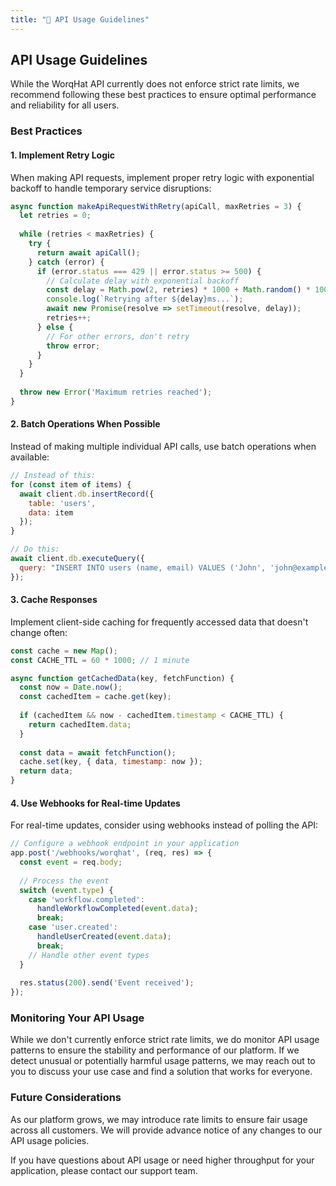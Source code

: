 ```yaml
---
title: "🔄 API Usage Guidelines"
---
```


## API Usage Guidelines

While the WorqHat API currently does not enforce strict rate limits, we recommend following these best practices to ensure optimal performance and reliability for all users.

### Best Practices

#### 1. Implement Retry Logic

When making API requests, implement proper retry logic with exponential backoff to handle temporary service disruptions:

```javascript
async function makeApiRequestWithRetry(apiCall, maxRetries = 3) {
  let retries = 0;
  
  while (retries < maxRetries) {
    try {
      return await apiCall();
    } catch (error) {
      if (error.status === 429 || error.status >= 500) {
        // Calculate delay with exponential backoff
        const delay = Math.pow(2, retries) * 1000 + Math.random() * 1000;
        console.log(`Retrying after ${delay}ms...`);
        await new Promise(resolve => setTimeout(resolve, delay));
        retries++;
      } else {
        // For other errors, don't retry
        throw error;
      }
    }
  }
  
  throw new Error('Maximum retries reached');
}
```

#### 2. Batch Operations When Possible

Instead of making multiple individual API calls, use batch operations when available:

```javascript
// Instead of this:
for (const item of items) {
  await client.db.insertRecord({
    table: 'users',
    data: item
  });
}

// Do this:
await client.db.executeQuery({
  query: "INSERT INTO users (name, email) VALUES ('John', 'john@example.com'), ('Jane', 'jane@example.com')"
});
```

#### 3. Cache Responses

Implement client-side caching for frequently accessed data that doesn't change often:

```javascript
const cache = new Map();
const CACHE_TTL = 60 * 1000; // 1 minute

async function getCachedData(key, fetchFunction) {
  const now = Date.now();
  const cachedItem = cache.get(key);
  
  if (cachedItem && now - cachedItem.timestamp < CACHE_TTL) {
    return cachedItem.data;
  }
  
  const data = await fetchFunction();
  cache.set(key, { data, timestamp: now });
  return data;
}
```

#### 4. Use Webhooks for Real-time Updates

For real-time updates, consider using webhooks instead of polling the API:

```javascript
// Configure a webhook endpoint in your application
app.post('/webhooks/worqhat', (req, res) => {
  const event = req.body;
  
  // Process the event
  switch (event.type) {
    case 'workflow.completed':
      handleWorkflowCompleted(event.data);
      break;
    case 'user.created':
      handleUserCreated(event.data);
      break;
    // Handle other event types
  }
  
  res.status(200).send('Event received');
});
```

### Monitoring Your API Usage

While we don't currently enforce strict rate limits, we do monitor API usage patterns to ensure the stability and performance of our platform. If we detect unusual or potentially harmful usage patterns, we may reach out to you to discuss your use case and find a solution that works for everyone.

### Future Considerations

As our platform grows, we may introduce rate limits to ensure fair usage across all customers. We will provide advance notice of any changes to our API usage policies.

<Card title="Need Help?" icon="question" href="https://worqhat.com/support">
  If you have questions about API usage or need higher throughput for your application, please contact our support team.
</Card>
